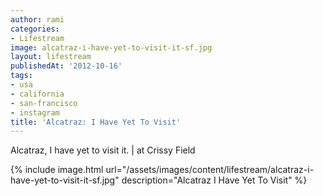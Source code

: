 ```yaml
---
author: rami
categories:
- Lifestream
image: alcatraz-i-have-yet-to-visit-it-sf.jpg
layout: lifestream
publishedAt: '2012-10-16'
tags:
- usa
- california
- san-francisco
- instagram
title: 'Alcatraz: I Have Yet To Visit'
---
```


Alcatraz, I have yet to visit it. |  at Crissy Field

{% include image.html url="/assets/images/content/lifestream/alcatraz-i-have-yet-to-visit-it-sf.jpg" description="Alcatraz I Have Yet To Visit" %}